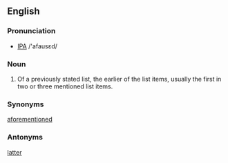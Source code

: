 ==English==
===Pronunciation===
* [[IPA]] /'afausεd/

===Noun===
# Of a previously stated list, the earlier of the list items, usually the first in two or three mentioned list items.

===Synonyms===
[[aforementioned]]

===Antonyms===
[[latter]]